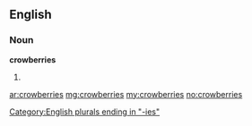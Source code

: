 ==English==

===Noun===
'''crowberries'''

# {{plural of|[[crowberry]]}}

[[Category:English plurals ending in "-ies"]]

[[ar:crowberries]]
[[mg:crowberries]]
[[my:crowberries]]
[[no:crowberries]]